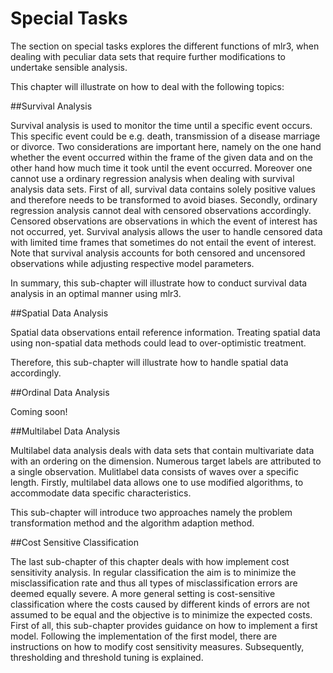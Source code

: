 # Special Tasks {#special-tasks}

The section on special tasks explores the different functions of mlr3, when dealing with peculiar data sets that require further modifications to undertake sensible analysis.

This chapter will illustrate on how to deal with the following topics:

##Survival Analysis 

Survival analysis is used to monitor the time until a specific event occurs.
This specific event could be e.g. death, transmission of a disease marriage or divorce.
Two considerations are important here, namely on the one hand whether the event occurred within the frame of the given data and on the other hand how much time it took until the event occurred.
Moreover one cannot use a ordinary regression analysis when dealing with survival analysis data sets.
First of all, survival data contains solely positive values and therefore needs to be transformed to avoid biases.
Secondly, ordinary regression analysis cannot deal with censored observations accordingly.
Censored observations are observations in which the event of interest has not occurred, yet.
Survival analysis allows the user to handle censored data with limited time frames that sometimes do not entail the event of interest.
Note that survival analysis accounts for both censored and uncensored observations while adjusting respective model parameters. 

In summary, this sub-chapter will illustrate how to conduct survival data analysis in an optimal manner using mlr3.

##Spatial Data Analysis

Spatial data observations entail reference information.
Treating spatial data using non-spatial data methods could lead to over-optimistic treatment.

Therefore, this sub-chapter will illustrate how to handle spatial data accordingly.

##Ordinal Data Analysis

Coming soon!

##Multilabel Data Analysis

Multilabel data analysis deals with data sets that contain multivariate data with an ordering on the dimension.
Numerous target labels are attributed to a single observation.
Mulitlabel data consists of waves over a specific length.
Firstly, multilabel data allows one to use modified algorithms, to accommodate data specific characteristics.

This sub-chapter will introduce two approaches namely the problem transformation method and the algorithm adaption method.

##Cost Sensitive Classification 

The last sub-chapter of this chapter deals with how implement cost sensitivity analysis.
In regular classification the aim is to minimize the misclassification rate and thus all types of misclassification errors are deemed equally severe.
A more general setting is cost-sensitive classification where the costs caused by different kinds of errors are not assumed to be equal and the objective is to minimize the expected costs.
First of all, this sub-chapter provides guidance on how to implement a first model.
Following the implementation of the first model, there are instructions on how to modify cost sensitivity measures.
Subsequently, thresholding and threshold tuning is explained.

